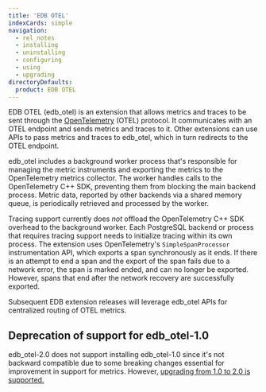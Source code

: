 ```yaml
---
title: 'EDB OTEL'
indexCards: simple
navigation:
  - rel_notes
  - installing
  - uninstalling
  - configuring
  - using
  - upgrading
directoryDefaults:
  product: EDB OTEL
---
```


EDB OTEL (edb_otel) is an extension that allows metrics and traces to be sent through the [OpenTelemetry](https://opentelemetry.io) (OTEL) protocol. It communicates with an OTEL endpoint and sends metrics and traces to it. Other extensions can use APIs to pass metrics and traces to edb_otel, which in turn redirects to the OTEL endpoint.

edb_otel includes a background worker process that's responsible for managing the metric instruments and exporting the metrics to the OpenTelemetry metrics collector. The worker handles calls to the OpenTelemetry C++ SDK, preventing them from blocking the main backend process. Metric data, reported by other backends via a shared memory queue, is periodically retrieved and processed by the worker.

Tracing support currently does *not* offload the OpenTelemetry C++ SDK overhead to the background worker. 
Each PostgreSQL backend or process that requires tracing support needs to initialize tracing within its own process.
The extension uses OpenTelemetry's `SimpleSpanProcessor` instrumentation API, which exports a span synchronously as it ends. 
If there is an attempt to end a span and the export of the span fails due to a network error, 
the span is marked ended, and can no longer be exported. 
However, spans that end after the network recovery are successfully exported.

Subsequent EDB extension releases will leverage edb_otel APIs for centralized routing of OTEL metrics. 

## Deprecation of support for edb_otel-1.0

edb_otel-2.0 does not support installing edb_otel-1.0 since it's not
backward compatible due to some breaking changes essential for improvement
in support for metrics. However, [upgrading from 1.0 to 2.0 is supported.](upgrading)